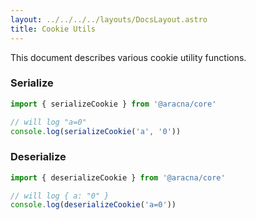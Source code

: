 ```yaml
---
layout: ../../../../layouts/DocsLayout.astro
title: Cookie Utils
---
```


This document describes various cookie utility functions.

### Serialize

```ts
import { serializeCookie } from '@aracna/core'

// will log "a=0"
console.log(serializeCookie('a', '0'))
```

### Deserialize

```ts
import { deserializeCookie } from '@aracna/core'

// will log { a: "0" }
console.log(deserializeCookie('a=0'))
```
